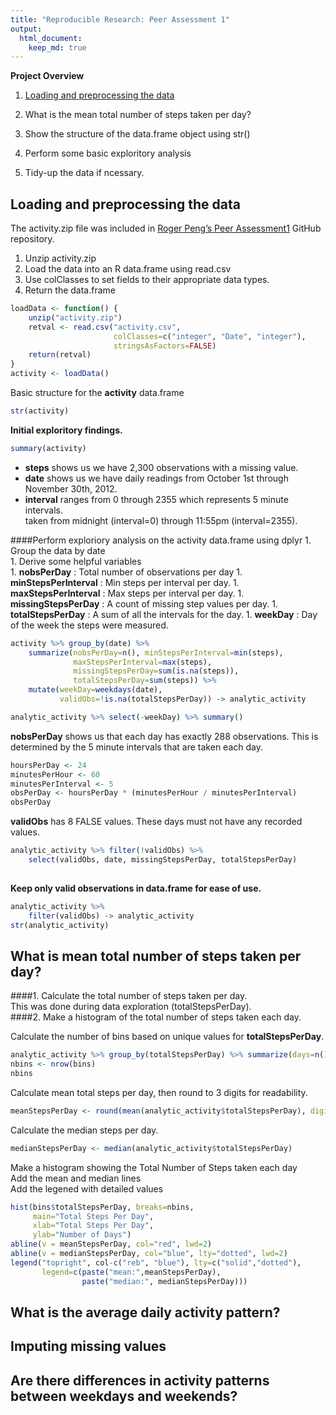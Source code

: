 ```yaml
---
title: "Reproducible Research: Peer Assessment 1"
output: 
  html_document:
    keep_md: true
---
```

__Project Overview__

1. [Loading and preprocessing the data][]

2. What is the mean total number of steps taken per day?

3. Show the structure of the data.frame object using str()

4. Perform some basic exploritory analysis

5. Tidy-up the data if ncessary.

## Loading and preprocessing the data
The activity.zip file was included in
[Roger Peng's Peer Assessment1][1] GitHub repository.


1. Unzip activity.zip  
1. Load the data into an R data.frame using read.csv  
1. Use colClasses to set fields to their appropriate data types.  
1. Return the data.frame
```r
loadData <- function() {
    unzip("activity.zip")
    retval <- read.csv("activity.csv", 
                       colClasses=c("integer", "Date", "integer"),
                       stringsAsFactors=FALSE)
    return(retval)
}
activity <- loadData()
```
Basic structure for the __activity__ data.frame
```r
str(activity)
```
__Initial exploritory findings.__
```r
summary(activity)
```
* __steps__ shows us we have 2,300 observations with a missing value.  
* __date__ shows us we have daily readings from October 1st through 
November 30th, 2012.  
* __interval__ ranges from 0 through 2355 which represents 5 minute intervals.  
taken from midnight (interval=0) through 11:55pm (interval=2355).
  
####Perform exploriory analysis on the activity data.frame using dplyr
<!--
```r
#load the dplyr package, but hide any messages that may result.
library(dplyr)
```
-->
1. Group the data by date  
1. Derive some helpful variables  
    1. __nobsPerDay__ : Total number of observations per day
    1. __minStepsPerInterval__ : Min steps per interval per day.
    1. __maxStepsPerInterval__ : Max steps per interval per day.
    1. __missingStepsPerDay__ : A count of missing step values per day.
    1. __totalStepsPerDay__ : A sum of all the intervals for the day.
    1. __weekDay__ : Day of the week the steps were measured.
```r
activity %>% group_by(date) %>% 
    summarize(nobsPerDay=n(), minStepsPerInterval=min(steps), 
              maxStepsPerInterval=max(steps),
              missingStepsPerDay=sum(is.na(steps)),
              totalStepsPerDay=sum(steps)) %>%
    mutate(weekDay=weekdays(date), 
           validObs=!is.na(totalStepsPerDay)) -> analytic_activity

analytic_activity %>% select(-weekDay) %>% summary()
```
__nobsPerDay__ shows us that each day has exactly 288 observations.  This is
determined by the 5 minute intervals that are taken each day.
```r
hoursPerDay <- 24
minutesPerHour <- 60
minutesPerInterval <- 5
obsPerDay <- hoursPerDay * (minutesPerHour / minutesPerInterval)
obsPerDay
```
__validObs__ has 8 FALSE values. These days must not have any recorded values.
```r
analytic_activity %>% filter(!validObs) %>% 
    select(validObs, date, missingStepsPerDay, totalStepsPerDay)
                                                   
```
__Keep only valid observations in data.frame for ease of use.__
```r
analytic_activity %>% 
    filter(validObs) -> analytic_activity
str(analytic_activity)
```

## What is mean total number of steps taken per day?  

####1. Calculate the total number of steps taken per day.  
    This was done during data exploration (totalStepsPerDay).  
####2. Make a histogram of the total number of steps taken each day.

Calculate the number of bins based on unique values for __totalStepsPerDay__.
```r
analytic_activity %>% group_by(totalStepsPerDay) %>% summarize(days=n()) -> bins
nbins <- nrow(bins)
nbins
```
Calculate mean total steps per day, then round to 3 digits for readability.
```r
meanStepsPerDay <- round(mean(analytic_activity$totalStepsPerDay), digits=3)
```
Calculate the median steps per day.
```r
medianStepsPerDay <- median(analytic_activity$totalStepsPerDay)
```
Make a histogram showing the Total Number of Steps taken each day  
Add the mean and median lines  
Add the legened with detailed values  
```r
hist(bins$totalStepsPerDay, breaks=nbins,
     main="Total Steps Per Day",  
     xlab="Total Steps Per Day",  
     ylab="Number of Days")
abline(v = meanStepsPerDay, col="red", lwd=2)
abline(v = medianStepsPerDay, col="blue", lty="dotted", lwd=2)
legend("topright", col-c("reb", "blue"), lty=c("solid","dotted"), 
       legend=c(paste("mean:",meanStepsPerDay), 
                paste("median:", medianStepsPerDay)))
```

## What is the average daily activity pattern?



## Imputing missing values



## Are there differences in activity patterns between weekdays and weekends?



[1]: http://github.com/rdpeng/RepData_PeerAssessment1
